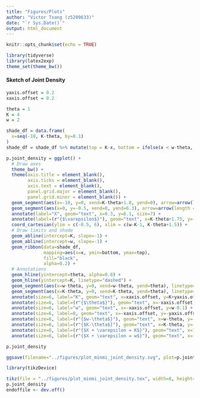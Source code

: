 ```yaml
---
title: "Figures/Plots"
author: "Victor Tsang (z5209633)"
date: "`r Sys.Date()`"
output: html_document
---
```


```r
knitr::opts_chunk$set(echo = TRUE)
```

```r
library(tidyverse)
library(latex2exp)
theme_set(theme_bw())
```

#### Sketch of Joint Density

```r
yaxis.offset = 0.2
xaxis.offset = 0.2

theta = 1
K = 4
w = 2

shade_df = data.frame(
  x=seq(-10, K-theta, by=0.1)
)
shade_df = shade_df %>% mutate(top = K-x, bottom = ifelse(x < w-theta, w-x, theta))

p.joint_density = ggplot() +
  # Draw axes
  theme_bw() +
  theme(axis.title = element_blank(),
        axis.ticks = element_blank(),
        axis.text = element_blank(),
        panel.grid.major = element_blank(),
        panel.grid.minor = element_blank()) +
  geom_segment(aes(x=-10, y=0, xend=K-theta+1.8, yend=0), arrow=arrow(length = unit(0.5, "cm")), size = 1) +
  geom_segment(aes(x=0, y=-0.5, xend=0, yend=6.3), arrow=arrow(length = unit(0.5, "cm")), size = 1) +
  annotate(label="X", geom="text", x=0.3, y=6.1, size=7) +
  annotate(label=(r"{$\varepsilon$}"), geom="text", x=K-theta+1.75, y=-0.3, size=9) +
  coord_cartesian(ylim = c(-0.5, 6), xlim = c(w-K-1, K-theta+1.5)) +
  # Draw limits and shade
  geom_abline(intercept=K, slope=-1) +
  geom_abline(intercept=w, slope=-1) +
  geom_ribbon(data=shade_df,
              mapping=aes(x=x, ymin=bottom, ymax=top),
              fill="black",
              alpha=0.2) +
  # Annotations
  geom_hline(yintercept=theta, alpha=0.8) +
  geom_hline(yintercept=K, linetype="dashed") +
  geom_segment(aes(x=w-theta, y=0, xend=w-theta, yend=theta), linetype="dashed") +
  geom_segment(aes(x=K-theta, y=0, xend=K-theta, yend=theta), linetype="dashed") +
  annotate(size=6, label="K", geom="text", x=xaxis.offset, y=K+yaxis.offset) +
  annotate(size=6, label=(r"{$\theta$}"), geom="text", x=-xaxis.offset, y=theta-yaxis.offset) +
  annotate(size=6, label="w", geom="text", x=-xaxis.offset, y=w-0.1) +
  annotate(size=6, label=0, geom="text", x=-xaxis.offset, y=-yaxis.offset) +
  annotate(size=6, label=(r"{$w-\theta$}"), geom="text", x=w-theta, y=-yaxis.offset) +
  annotate(size=6, label=(r"{$K-\theta$}"), geom="text", x=K-theta, y=-yaxis.offset) +
  annotate(size=6, label=(r"{$X + \varepsilon = K$}"), geom="text", x=1.2, y=K-1.2+0.25, hjust="left") +
  annotate(size=6, label=(r"{$X + \varepsilon = w$}"), geom="text", x=-0.8, y=w+0.8-0.1, hjust="right")

p.joint_density
```

```r
ggsave(filename="../figures/plot_minmi_joint_density.svg", plot=p.joint_density, dpi=320, width=8, height=5)
```

```r
library(tikzDevice)

tikz(file = "../figures/plot_minmi_joint_density.tex", width=8, height=5)
p.joint_density
endoffile <- dev.off() 
```
